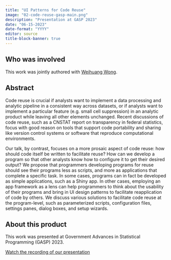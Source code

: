 ```yaml
---
title: "UI Patterns for Code Reuse"
image: "02-code-reuse-gasp-main.png"
description: "Presentation at GASP 2023"
date: "06-15-2023"
date-format: "YYYY"
editor: source
title-block-banner: true
---
```


## Who was involved

This work was jointly authored with [Weihuang Wong](https://norc.org/about/experts/weihuang-wong.html){target='_blank'}. 

## Abstract

Code reuse is crucial if analysts want to implement a data processing and analytic pipeline in a consistent way across datasets, or if analysts want to implement a particular feature (e.g. small cell suppression) in an analytic product while leaving all other elements unchanged. Recent discussions of code reuse, such as a CNSTAT report on transparency in federal statistics, focus with good reason on tools that support code portability and sharing like version control systems or software that reproduce computational environments.  

Our talk, by contrast, focuses on a more prosaic aspect of code reuse: how should code itself be written to facilitate reuse? How can we develop a program so that other analysts know how to configure it to get their desired output? We propose that programmers developing programs for reuse should see their programs less as scripts, and more as applications that complete a specific task. In some cases, programs can in fact be developed as simple applications, such as a Shiny app. In other cases, employing an app framework as a lens can help programmers to think about the usability of their programs and bring in UI design patterns to facilitate reapplication of code by others. We discuss various solutions to facilitate code reuse at the program-level, such as parameterized scripts, configuration files, settings panes, dialog boxes, and setup wizards.

## About this product

This work was presented at Government Advances in Statistical Programming (GASP) 2023. 

[Watch the recording of our presentation](https://youtu.be/AE2V83ZDhdY?list=PL6JASucQFChku5Y0wv-dXjXDcBmKhfvB6&t=3097){target="_blank"}




